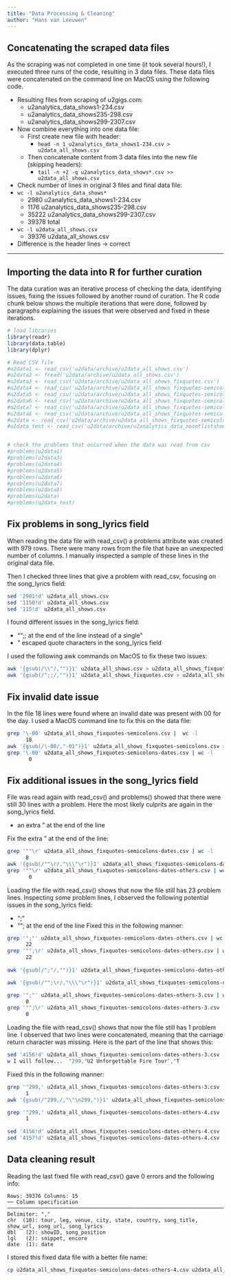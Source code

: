 ```yaml
---
title: "Data Processing & Cleaning"
author: "Hans van Leeuwen"
---
```


## Concatenating the scraped data files

As the scraping was not completed in one time (it took several hours!), I executed three runs of the code, resulting in 3 data files. These data files were concatenated on the command line on MacOS using the following code.

-   Resulting files from scraping of u2gigs.com:
    -   u2analytics_data_shows1-234.csv
    -   u2analytics_data_shows235-298.csv
    -   u2analytics_data_shows299-2307.csv
-   Now combine everything into one data file:
    -   First create new file with header:
        -   `head -n 1 u2analytics_data_shows1-234.csv > u2data_all_shows.csv`
    -   Then concatenate content from 3 data files into the new file (skipping headers):
        -   `tail -n +2 -q u2analytics_data_shows*.csv >> u2data_all_shows.csv`
-   Check number of lines in original 3 files and final data file:
-   `wc -l u2analytics_data_shows*`
    -   2980 u2analytics_data_shows1-234.csv
    -   1176 u2analytics_data_shows235-298.csv
    -   35222 u2analytics_data_shows299-2307.csv
    -   39378 total
-   `wc -l u2data_all_shows.csv`
    -   39376 u2data_all_shows.csv
-   Difference is the header lines -\> correct

------------------------------------------------------------------------

## Importing the data into R for further curation

The data curation was an iterative process of checking the data, identifying issues, fixing the issues followed by another round of curation. The R code chunk below shows the multiple iterations that were done, followed by paragraphs explaining the issues that were observed and fixed in these iterations.

```r

# load libraries
library(readr)
library(data.table)
library(dplyr)

# Read CSV file
#u2data1 <- read_csv('u2data/archive/u2data_all_shows.csv')
#u2data2 <- fread('u2data/archive/u2data_all_shows.csv')
#u2data3 <- read_csv('u2data/archive/u2data_all_shows_fixquotes.csv')
#u2data4 <- read_csv('u2data/archive/u2data_all_shows_fixquotes-semicolons.csv')
#u2data5 <- read_csv('u2data/archive/u2data_all_shows_fixquotes-semicolons-dates.csv')
#u2data6 <- read_csv('u2data/archive/u2data_all_shows_fixquotes-semicolons-dates-others.csv')
#u2data7 <- read_csv('u2data/archive/u2data_all_shows_fixquotes-semicolons-dates-others-2.csv')
#u2data8 <- read_csv('u2data/archive/u2data_all_shows_fixquotes-semicolons-dates-others-3.csv')
#u2data <- read_csv('u2data/archive/u2data_all_shows_fixquotes-semicolons-dates-others-4.csv')
#u2data_test <- read_csv('u2data/archive/u2analytics_data_nosetlistshows.csv')


# check the problems that occurred when the data was read from csv
#problems(u2data1)
#problems(u2data3)
#problems(u2data4)
#problems(u2data5)
#problems(u2data6)
#problems(u2data7)
#problems(u2data8)
#problems(u2data)
#problems(u2data_test)
```

## Fix problems in song_lyrics field

When reading the data file with read_csv() a problems attribute was created with 979 rows. There were many rows from the file that have an unexpected number of columns. I manually inspected a sample of these lines in the original data file.

Then I checked three lines that give a problem with read_csv, focusing on the song_lyrics field:

``` bash
sed '2981!d' u2data_all_shows.csv 
sed '1150!d' u2data_all_shows.csv
sed '115!d' u2data_all_shows.csv
```

I found different issues in the song_lyrics field:

-   "";; at the end of the line instead of a single "
-   " escaped quote characters in the song_lyrics field

I used the following awk commands on MacOS to fix these two issues:

``` bash
awk '{gsub(/\\"/,"")}1' u2data_all_shows.csv > u2data_all_shows_fixquotes.csv
awk '{gsub(/";;/,"")}1' u2data_all_shows_fixquotes.csv > u2data_all_shows_fixquotes-semicolons.csv
```

## Fix invalid date issue

In the file 18 lines were found where an invalid date was present with 00 for the day. I used a MacOS command line to fix this on the data file:

``` bash
grep '\-00' u2data_all_shows_fixquotes-semicolons.csv |  wc -l
      18
awk '{gsub(/\-00/,"-01")}1' u2data_all_shows_fixquotes-semicolons.csv > u2data_all_shows_fixquotes-semicolons-dates.csv
grep '\-00' u2data_all_shows_fixquotes-semicolons-dates.csv | wc -l                                     
       0
```

## Fix additional issues in the song_lyrics field

File was read again with read_csv() and problems() showed that there were still 30 lines with a problem. Here the most likely culprits are again in the song_lyrics field.

-   an extra " at the end of the line

Fix the extra " at the end of the line:

``` bash
grep '""\r' u2data_all_shows_fixquotes-semicolons-dates.csv | wc -l
      8
awk '{gsub(/""\r/,"\\\"\r")}1' u2data_all_shows_fixquotes-semicolons-dates.csv > u2data_all_shows_fixquotes-semicolons-dates-others.csv
grep '""\r' u2data_all_shows_fixquotes-semicolons-dates-others.csv | wc -l
       0
```

Loading the file with read_csv() shows that now the file still has 23 problem lines. Inspecting some problem lines, I observed the following potential issues in the song_lyrics field:

-   ";"
-   ""; at the end of the line Fixed this in the following manner:

``` bash
grep '";"' u2data_all_shows_fixquotes-semicolons-dates-others.csv | wc -l
      22
grep '"";\r' u2data_all_shows_fixquotes-semicolons-dates-others.csv | wc -l
      22
      
awk '{gsub(/";"/,"")}1' u2data_all_shows_fixquotes-semicolons-dates-others.csv > u2data_all_shows_fixquotes-semicolons-dates-others-2.csv

awk '{gsub(/"";\r/,"\\\"\r")}1' u2data_all_shows_fixquotes-semicolons-dates-others-2.csv > u2data_all_shows_fixquotes-semicolons-dates-others-3.csv

grep '";"' u2data_all_shows_fixquotes-semicolons-dates-others-3.csv | wc -l
      0
grep '"";\r' u2data_all_shows_fixquotes-semicolons-dates-others-3.csv | wc -l
      0
```

Loading the file with read_csv() shows that now the file still has 1 problem line. I observed that two lines were concatenated, meaning that the carriage return character was missing. Here is the part of the line that shows this:

``` bash
sed '4156!d' u2data_all_shows_fixquotes-semicolons-dates-others-3.csv
w I will follow...  "299,"U2 Unforgettable Fire Tour","T
```

Fixed this in the following manner:

``` bash
grep '"299,' u2data_all_shows_fixquotes-semicolons-dates-others-3.csv | wc -l
      1
awk '{gsub(/"299,/,"\"\n299,")}1' u2data_all_shows_fixquotes-semicolons-dates-others-3.csv > u2data_all_shows_fixquotes-semicolons-dates-others-4.csv

grep '"299,' u2data_all_shows_fixquotes-semicolons-dates-others-4.csv | wc -l
      1
      
sed '4156!d' u2data_all_shows_fixquotes-semicolons-dates-others-4.csv  
sed '4157!d' u2data_all_shows_fixquotes-semicolons-dates-others-4.csv  
```

## Data cleaning result

Reading the last fixed file with read_csv() gave 0 errors and the following info:

```         
Rows: 39376 Columns: 15
── Column specification ──────────────────────────────────────────────────────────────────────────
Delimiter: ","
chr  (10): tour, leg, venue, city, state, country, song_title, show_url, song_url, song_lyrics
dbl   (2): showID, song_position
lgl   (2): snippet, encore
date  (1): date
```

I stored this fixed data file with a better file name:

``` bash
cp u2data_all_shows_fixquotes-semicolons-dates-others-4.csv u2data_all_shows_clean.csv
```

